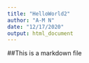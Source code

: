 ```yaml
---
title: "HelloWorld2"
author: "A-M N"
date: "12/17/2020"
output: html_document
---
```


##This is a markdown file